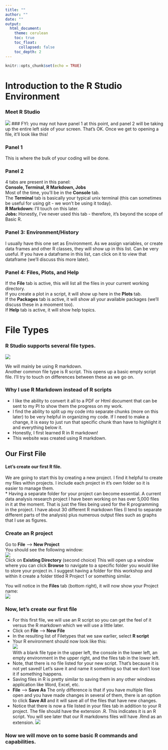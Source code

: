 ---
title: ""
author: ""
date: ""
output: 
  html_document:
    theme: cerulean
    toc: true
    toc_float:
      collapsed: false
    toc_depth: 2
---

```{r setup, include=FALSE}
knitr::opts_chunk$set(echo = TRUE)
```

# Introduction to the R Studio Environment
### Meet R Studio
![](images/Rstudio.png)
### FYI: you may not have panel 1 at this point, and panel 2 will be taking up the entire left side of your screen.  That's OK.  Once we get to opening a file, it'll look like this!

### Panel 1
This is where the bulk of your coding will be done.

### Panel 2
4 tabs are present in this panel:  
__Console, Terminal, R Markdown, Jobs__  
Most of the time, you'll be in the __Console__ tab.  
The __Terminal__ tab is basically your typical unix terminal (this can sometimes be useful for using git - we won't be using it today).  
__R Markdown:__ I'll touch on this later.  
__Jobs:__ Honestly, I've never used this tab - therefore, it's beyond the scope of Basic R.

### Panel 3: Environment/History
I usually have this one set as Environment.  As we assign variables, or create data frames and other R classes, they will show up in this list.  Can be very useful.  If you have a dataframe in this list, can click on it to view that dataframe (we'll discuss this more later).

### Panel 4: Files, Plots, and Help
If the __File__ tab is active, this will list all the files in your current working directory.  
If you create a plot in a script, it will show up here in the __Plots__ tab.  
If the __Packages__ tab is active, it will show all your available packages (we'll discuss these in a mooment too).  
If __Help__ tab is active, it will show help topics.  

# File Types
### R Studio supports several file types. 
![](images/Filetypes.png)  

We will mainly be using R markdown.  
Another common file type is R script.  This opens up a basic empty script file.  I'll try to touch on differences between these as we go on.

### Why I use R Markdown instead of R scripts
* I like the ability to convert it all to a PDF or Html document that can be sent to my PI to show them the progress on my work.
* I find the ability to split up my code into separate chunks (more on this later) to be very helpful in organizing my code.  If I need to make a change, it is easy to just run that specific chunk than have to highlight it and everything below it.
* Honestly, I first learned R in R markdown!
* This website was created using R markdown.

## Our First File
#### Let's create our first R file.
We are going to start this by creating a new project.  I find it helpful to create my files within projects.  I include each project in it's own folder so it is easier to manage them.  
* Having a separate folder for your project can become essential.  A current data analysis research project I have been working on has over 5,000 files in it at the moment.  That is just the files being used for the R programming in the project.  I have about 30 different R markdown files (I tend to separate different parts of the analysis) plus numerous output files such as graphs that I use as figures.

### Create an R project
Go to **File** --> **New Project**  
You should see the following window:  
![](images/NewProject.png)  
Click on **Existing Directory** (second choice)
This will open up a window where you can click **Browse** to navigate to a specific folder you would like to store your project in.  I suggest having a folder for this workshop and within it create a folder titled R Project 1 or something similar.

You will notice in the **Files** tab (bottom right), it will now show your Project name:  
![](images/NewProject2.png)  

### Now, let's create our first file
* For this first file, we will use an R script so you can get the feel of it versus the R markdown which we will use a little later.  
* Click on **File** --> **New File**  
* In the resulting list of Filetypes that we saw earlier, select **R script**
* Your R environment should now look like this:  
![](images/NewScript.png)  
With a blank file type in the upper left, the console in the lower left, an empty environment in the upper right, and the files tab in the lower left.
* Note, that there is no file listed for your new script.  That's because it is not yet saved!  Let's save it and name it something so that we don't lose it if something happens.
* Saving files in R is pretty similar to saving them in any other windows application like Word, Excel, etc.
* **File** --> **Save As**
The only difference is that if you have multiple files open and you have made changes in several of them, there is an option to click **Save All** and it will save all of the files that have new changes.
* Notice that there is now a file listed in your files tab in addition to your R project.  The file should have the extension .R.  This indicates it is an R script.  You will see later that our R markdowns files will have .Rmd as an extension.
![](images/NewScript2.png)  

### Now we will move on to some basic R commands and capabilities.








